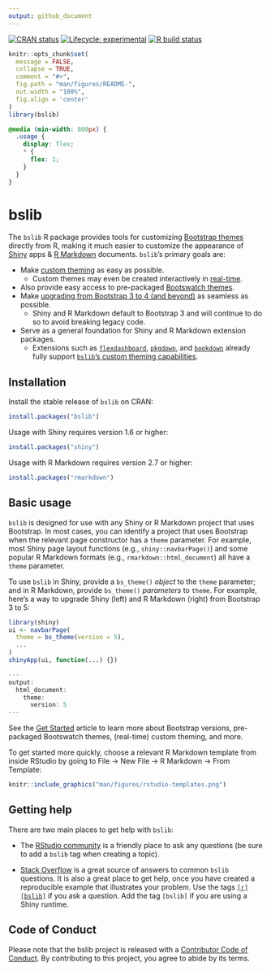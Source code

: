 ```yaml
---
output: github_document
---
```


<!-- badges: start -->

[![CRAN status](https://www.r-pkg.org/badges/version/bslib)](https://cran.r-project.org/package=bslib) [![Lifecycle: experimental](https://img.shields.io/badge/lifecycle-experimental-orange.svg)](https://lifecycle.r-lib.org/articles/stages.html) [![R build status](https://github.com/rstudio/bslib/actions/workflows/R-CMD-check.yaml/badge.svg)](https://github.com/rstudio/bslib/actions)

<!-- badges: end -->

```r
knitr::opts_chunk$set(
  message = FALSE,
  collapse = TRUE,
  comment = "#>",
  fig.path = "man/figures/README-",
  out.width = "100%",
  fig.align = 'center'
)
library(bslib)
```

```scss
@media (min-width: 800px) {
  .usage {
    display: flex;
    * {
      flex: 1;
    }
  }
}
```

# bslib

The `bslib` R package provides tools for customizing [Bootstrap themes](https://getbootstrap.com/docs/4.6/getting-started/theming/) directly from R, making it much easier to customize the appearance of [Shiny](https://shiny.rstudio.com/) apps & [R Markdown](https://rmarkdown.rstudio.com/) documents. `bslib`'s primary goals are:

* Make [custom theming](https://rstudio.github.io/bslib/articles/bslib.html#custom) as easy as possible.
  * Custom themes may even be created interactively in [real-time](https://rstudio.github.io/bslib/articles/bslib.html#real-time).
* Also provide easy access to pre-packaged [Bootswatch themes](https://rstudio.github.io/bslib/articles/bslib.html#bootswatch).
* Make [upgrading from Bootstrap 3 to 4 (and beyond)](https://rstudio.github.io/bslib/articles/bslib.html#versions) as seamless as possible.
  * Shiny and R Markdown default to Bootstrap 3 and will continue to do so to avoid breaking legacy code.
* Serve as a general foundation for Shiny and R Markdown extension packages.
  * Extensions such as [`flexdashboard`](https://flexdashboard-pkg.netlify.app/articles/theme.html), [`pkgdown`](https://pkgdown.r-lib.org/dev/articles/customization.html), and [`bookdown`](https://pkgs.rstudio.com/bookdown/reference/bs4_book.html) already fully support [`bslib`'s custom theming capabilities](https://rstudio.github.io/bslib/articles/bslib.html#custom).

## Installation

Install the stable release of `bslib` on CRAN:

```r
install.packages("bslib")
```

Usage with Shiny requires version 1.6 or higher:

```r
install.packages("shiny")
```

Usage with R Markdown requires version 2.7 or higher:

```r
install.packages("rmarkdown")
```

## Basic usage {#usage}

`bslib` is designed for use with any Shiny or R Markdown project that uses Bootstrap. In most cases, you can identify a project that uses Bootstrap when the relevant page constructor has a `theme` parameter. For example, most Shiny page layout functions (e.g., `shiny::navbarPage()`) and some popular R Markdown formats (e.g., `rmarkdown::html_document`) all have a `theme` parameter.

To use `bslib` in Shiny, provide a `bs_theme()` _object_ to the `theme` parameter; and in R Markdown, provide `bs_theme()` _parameters_ to `theme`. For example, here's a way to upgrade Shiny (left) and R Markdown (right) from Bootstrap 3 to 5:

<div class="usage">
```r
library(shiny)
ui <- navbarPage(
  theme = bs_theme(version = 5),
  ...
)
shinyApp(ui, function(...) {})
```
```r
---
output:
  html_document:
    theme:
      version: 5
---
```
</div>

See the [Get Started](https://rstudio.github.io/bslib/articles/bslib.html) article to learn more about Bootstrap versions, pre-packaged Bootswatch themes, (real-time) custom theming, and more.

To get started more quickly, choose a relevant R Markdown template from inside RStudio by going to File -> New File -> R Markdown -> From Template:

```r
knitr::include_graphics("man/figures/rstudio-templates.png")
```

## Getting help

There are two main places to get help with `bslib`:

+ The [RStudio community](https://community.rstudio.com) is a friendly place to ask any questions (be sure to add a `bslib` tag when creating a topic).

+ [Stack Overflow](https://stackoverflow.com/questions/tagged/bslib) is a great source of answers to common `bslib` questions. It is also a great place to get help, once you have created a reproducible example that illustrates your problem. Use the tags [`[r][bslib]`](https://stackoverflow.com/questions/tagged/bslib+r) if you ask a question. Add the tag `[bslib]` if you are using a Shiny runtime.

## Code of Conduct

Please note that the bslib project is released with a [Contributor Code of Conduct](https://github.com/rstudio/bslib/blob/main/CODE_OF_CONDUCT.md). By contributing to this project, you agree to abide by its terms.
